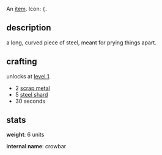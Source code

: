 {{FixTitle}}
An [[items|item]]. Icon: <code><nowiki>{</nowiki></code>.

== description ==

a long, curved piece of steel, meant for prying things apart.

== crafting ==

unlocks at [[level 1]].

* 2 [[scrap metal]]
* 5 [[steel shard]]
* 30 seconds

== stats ==

'''weight''': 6 units

'''internal name''': crowbar